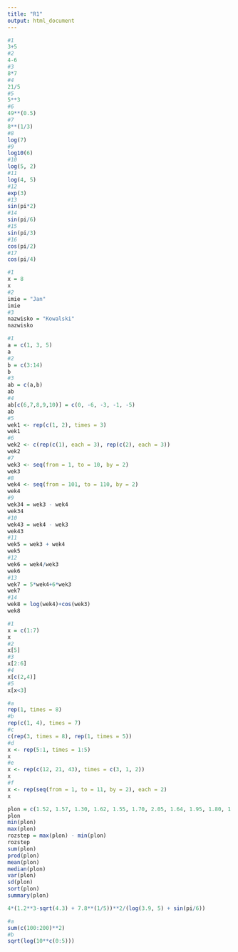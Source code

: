 ```yaml
---
title: "R1"
output: html_document
---
```


```r
#1
3+5
#2
4-6
#3
8*7
#4
21/5
#5
5**3
#6
49**(0.5)
#7
8**(1/3)
#8
log(7)
#9
log10(6)
#10
log(5, 2)
#11
log(4, 5)
#12
exp(3)
#13
sin(pi*2)
#14
sin(pi/6)
#15
sin(pi/3)
#16
cos(pi/2)
#17
cos(pi/4)
```

```r
#1
x = 8
x
#2
imie = "Jan"
imie
#3
nazwisko = "Kowalski"
nazwisko
```

```r
#1
a = c(1, 3, 5)
a
#2
b = c(3:14)
b
#3
ab = c(a,b)
ab
#4
ab[c(6,7,8,9,10)] = c(0, -6, -3, -1, -5)
ab
#5
wek1 <- rep(c(1, 2), times = 3)
wek1
#6
wek2 <- c(rep(c(1), each = 3), rep(c(2), each = 3))
wek2
#7
wek3 <- seq(from = 1, to = 10, by = 2)
wek3
#8
wek4 <- seq(from = 101, to = 110, by = 2)
wek4
#9
wek34 = wek3 - wek4
wek34
#10
wek43 = wek4 - wek3
wek43
#11
wek5 = wek3 + wek4
wek5
#12
wek6 = wek4/wek3
wek6
#13
wek7 = 5*wek4+6*wek3
wek7
#14
wek8 = log(wek4)+cos(wek3)
wek8
```

```r
#1
x = c(1:7)
x
#2
x[5]
#3
x[2:6]
#4
x[c(2,4)]
#5
x[x<3]
```

```r
#a
rep(1, times = 8)
#b
rep(c(1, 4), times = 7)
#c
c(rep(3, times = 8), rep(1, times = 5))
#d
x <- rep(5:1, times = 1:5)
x
#e
x <- rep(c(12, 21, 43), times = c(3, 1, 2))
x
#f
x <- rep(seq(from = 1, to = 11, by = 2), each = 2)
x
```

```r
plon = c(1.52, 1.57, 1.30, 1.62, 1.55, 1.70, 2.05, 1.64, 1.95, 1.80, 1.76, 1.40, 1.92, 2.20)
plon
min(plon)
max(plon)
rozstep = max(plon) - min(plon)
rozstep
sum(plon)
prod(plon)
mean(plon)
median(plon)
var(plon)
sd(plon)
sort(plon)
summary(plon)
```

```r
4*(1.2**3-sqrt(4.3) + 7.8**(1/5))**2/(log(3.9, 5) + sin(pi/6))
```

```r
#a
sum(c(100:200)**2)
#b
sqrt(log(10**c(0:5)))
``` 
 